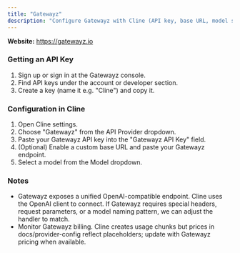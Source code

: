 ```yaml
---
title: "Gatewayz"
description: "Configure Gatewayz with Cline (API key, base URL, model selection)."
---
```


**Website:** https://gatewayz.io

### Getting an API Key

1. Sign up or sign in at the Gatewayz console.
2. Find API keys under the account or developer section.
3. Create a key (name it e.g. "Cline") and copy it.

### Configuration in Cline

1. Open Cline settings.
2. Choose "Gatewayz" from the API Provider dropdown.
3. Paste your Gatewayz API key into the "Gatewayz API Key" field.
4. (Optional) Enable a custom base URL and paste your Gatewayz endpoint.
5. Select a model from the Model dropdown.

### Notes

- Gatewayz exposes a unified OpenAI-compatible endpoint. Cline uses the OpenAI client to connect. If Gatewayz requires special headers, request parameters, or a model naming pattern, we can adjust the handler to match.
- Monitor Gatewayz billing. Cline creates usage chunks but prices in docs/provider-config reflect placeholders; update with Gatewayz pricing when available.
